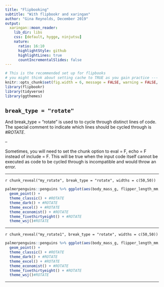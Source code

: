 ```yaml
---
title: "Flipbooking"
subtitle: "With flipbookr and xaringan"
author: "Gina Reynolds, December 2019"
output:
  xaringan::moon_reader:
    lib_dir: libs
    css: [default, hygge, ninjutsu]
    nature:
      ratio: 16:10
      highlightStyle: github
      highlightLines: true
      countIncrementalSlides: false
---
```




```r
# This is the recommended set up for flipbooks
# you might think about setting cache to TRUE as you gain practice --- building flipbooks from scratch can be time consuming
knitr::opts_chunk$set(fig.width = 6, message = FALSE, warning = FALSE, comment = "", cache = F)
library(flipbookr)
library(tidyverse)
library(ggthemes)
```



## `break_type = "rotate"`

And break_type = "rotate" is used to to cycle through distinct lines of code. The special comment to indicate which lines should be cycled through is *#ROTATE*. 

--

Sometimes, you will need to set the chunk option to eval = F, echo = F instead of include = F.  This will be true when the input code itself cannot be executed as code to be cycled through is incompatible and would throw an error. 


---



`r chunk_reveal("my_rotate", break_type = "rotate", widths = c(50,50))`

```r
palmerpenguins::penguins %>% ggplot(aes(body_mass_g, flipper_length_mm, col = island)) +
  geom_point() +
  theme_classic() + #ROTATE
  theme_dark() + #ROTATE
  theme_excel() + #ROTATE
  theme_economist() + #ROTATE
  theme_fivethirtyeight() + #ROTATE
  theme_wsj()#ROTATE
```

---


`r chunk_reveal("my_rotate1", break_type = "rotate", widths = c(50,50))`

```r
palmerpenguins::penguins %>% ggplot(aes(body_mass_g, flipper_length_mm, col = island)) +
  geom_point() +
  theme_classic() + #ROTATE
  theme_dark() + #ROTATE
  theme_excel() + #ROTATE
  theme_economist() + #ROTATE
  theme_fivethirtyeight() + #ROTATE
  theme_wsj()#ROTATE
```

---
